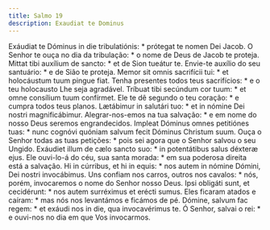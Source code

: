 ```yaml
---
title: Salmo 19
description: Exaudiat te Dominus
---
```


<div class="side-by-side not-content">
  <span>
    Exáudiat te Dóminus in die tribulatiónis: * prótegat te nomen Dei Jacob.
  </span>
  <span>
    O Senhor te ouça no dia da tribulação: * o nome de Deus de Jacob te proteja.
  </span>
  <span>Mittat tibi auxílium de sancto: * et de Sion tueátur te.</span>
  <span>Envie-te auxílio do seu santuário: * e de Sião te proteja.</span>
  <span>
    Memor sit omnis sacrifícii tui: * et holocáustum tuum pingue fiat.
  </span>
  <span>
    Tenha presentes todos teus sacrifícios: * e o teu holocausto Lhe seja
    agradável.
  </span>
  <span>
    Tríbuat tibi secúndum cor tuum: * et omne consílium tuum confírmet.
  </span>
  <span>Ele te dê segundo o teu coração: * e cumpra todos teus planos.</span>
  <span>
    Lætábimur in salutári tuo: * et in nómine Dei nostri magnificábimur.
  </span>
  <span>
    Alegrar-nos-emos na tua salvação: * e em nome do nosso Deus seremos
    engrandecidos.
  </span>
  <span>
    Impleat Dóminus omnes petitiónes tuas: * nunc cognóvi quóniam salvum fecit
    Dóminus Christum suum.
  </span>
  <span>
    Ouça o Senhor todas as tuas petições: * pois sei agora que o Senhor salvou o
    seu Ungido.
  </span>
  <span>
    Exáudiet illum de cælo sancto suo: * in potentátibus salus déxteræ ejus.
  </span>
  <span>
    Ele ouvi-lo-á do céu, sua santa morada: * em sua poderosa direita está a
    salvação.
  </span>
  <span>
    Hi in cúrribus, et hi in equis: * nos autem in nómine Dómini, Dei nostri
    invocábimus.
  </span>
  <span>
    Uns confiam nos carros, outros nos cavalos: * nós, porém, invocaremos o nome
    do Senhor nosso Deus.
  </span>
  <span>
    Ipsi obligáti sunt, et cecidérunt: * nos autem surréximus et erécti sumus.
  </span>
  <span>
    Eles ficaram atados e caíram: * mas nós nos levantámos e ficámos de pé.
  </span>
  <span>
    Dómine, salvum fac regem: * et exáudi nos in die, qua invocavérimus te.
  </span>
  <span>
    Ó Senhor, salvai o rei: * e ouvi-nos no dia em que Vos invocarmos.
  </span>
</div>
